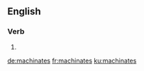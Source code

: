 ==English==

===Verb===
{{head|en|verb form}}

# {{en-third-person singular of|machinate}}

[[de:machinates]]
[[fr:machinates]]
[[ku:machinates]]